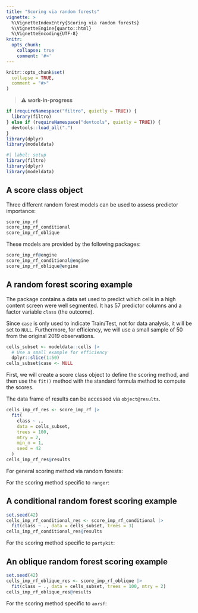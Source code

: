 ```yaml
---
title: "Scoring via random forests"
vignette: >
  %\VignetteIndexEntry{Scoring via random forests}
  %\VignetteEngine{quarto::html}
  %\VignetteEncoding{UTF-8}
knitr:
  opts_chunk:
    collapse: true
    comment: '#>'
---
```


```r
knitr::opts_chunk$set(
  collapse = TRUE,
  comment = "#>"
)
```

> ⚠️ **work-in-progress**

```r
if (requireNamespace("filtro", quietly = TRUE)) {
  library(filtro)
} else if (requireNamespace("devtools", quietly = TRUE)) {
  devtools::load_all(".")
}
library(dplyr)
library(modeldata)
```

```r
#| label: setup
library(filtro)
library(dplyr)
library(modeldata)
```

## A score class object

Three different random forest models can be used to assess predictor importance:

```r
score_imp_rf
score_imp_rf_conditional
score_imp_rf_oblique
```

These models are provided by the following packages:

```r
score_imp_rf@engine
score_imp_rf_conditional@engine
score_imp_rf_oblique@engine
```

## A random forest scoring example

The package contains a data set used to predict which cells in a high content screen were well segmented. It has 57 predictor columns and a factor variable `class` (the outcome). 

Since `case` is only used to indicate Train/Test, not for data analysis, it will be set to `NULL`. Furthermore, for efficiency, we will use a small sample of 50 from the original 2019 observations.

```r
cells_subset <- modeldata::cells |> 
  # Use a small example for efficiency
  dplyr::slice(1:50)
cells_subset$case <- NULL
```

First, we will create a score class object to define the scoring method, and then use the `fit()` method with the standard formula method to compute the scores.

The data frame of results can be accessed via `object@results`. 

```r
cells_imp_rf_res <- score_imp_rf |>
  fit(
    class ~ .,
    data = cells_subset,
    trees = 100,
    mtry = 2,
    min_n = 1, 
    seed = 42
  )
cells_imp_rf_res@results
```

For general scoring method via random forests: 

For the scoring method specific to `ranger`: 

## A conditional random forest scoring example

```r
set.seed(42)
cells_imp_rf_conditional_res <- score_imp_rf_conditional |>
  fit(class ~ ., data = cells_subset, trees = 3)
cells_imp_rf_conditional_res@results
```

For the scoring method specific to `partykit`: 

## An oblique random forest scoring example

```r
set.seed(42)
cells_imp_rf_oblique_res <- score_imp_rf_oblique |>
  fit(class ~ ., data = cells_subset, trees = 100, mtry = 2)
cells_imp_rf_oblique_res@results
```

For the scoring method specific to `aorsf`: 